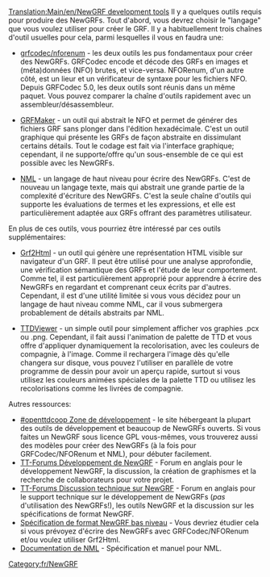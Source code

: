 [[Translation:Main/en/NewGRF development tools]]
Il y a quelques outils requis pour produire des NewGRFs. Tout d'abord, vous devrez choisir le "langage" que vous voulez utiliser pour créer le GRF. Il y a habituellement trois chaînes d'outil usuelles pour cela, parmi lesquelles il vous en faudra une:

* [http://www.openttd.org/download-grfcodec grfcodec/nforenum] - les deux outils les pus fondamentaux pour créer des NewGRFs. GRFCodec encode et décode des GRFs en images et (méta)données (NFO) brutes, et vice-versa. NFORenum, d'un autre côté, est un lieur et un vérificateur de syntaxe pour les fichiers NFO. Depuis GRFCodec 5.0, les deux outils sont réunis dans un même paquet. Vous pouvez comparer la chaîne d'outils rapidement avec un assembleur/désassembleur.

* [http://www.tt-forums.net/viewtopic.php?f=68&t=10167 GRFMaker] - un outil qui abstrait le NFO et permet de générer des fichiers GRF sans plonger dans l'édition hexadécimale. C'est un outil graphique qui présente les GRFs de façon abstraite en dissimulant certains détails. Tout le codage est fait via l'interface graphique; cependant, il ne supporte/offre qu'un sous-ensemble de ce qui est possible avec les NewGRFs.

* [http://dev.openttdcoop.org/projects/nml NML] - un langage de haut niveau pour écrire des NewGRFs. C'est de nouveau un langage texte, mais qui abstrait une grande partie de la complexité d'écriture des NewGRFs. C'est la seule chaîne d'outils qui supporte les évaluations de termes et les expressions, et elle est particulièrement adaptée aux GRFs offrant des paramètres utilisateur.

En plus de ces outils, vous pourriez être intéressé par ces outils supplémentaires:

* [http://dev.openttdcoop.org/projects/grf2html Grf2Html] - un outil qui génère une représentation HTML visible sur navigateur d'un GRF. Il peut être utilisé pour une analyse approfondie, une vérification sémantique des GRFs et l'étude de leur comportement. Comme tel, il est particulièrement approprié pour apprendre à écrire des NewGRFs en regardant et comprenant ceux écrits par d'autres. Cependant, il est d'une utilité limitée si vous vous décidez pour un langage de haut niveau comme NML, car il vous submergera probablement de détails abstraits par NML.

* [http://dev.openttdcoop.org/projects/ttdviewer TTDViewer] - un simple outil pour simplement afficher vos graphies .pcx ou .png. Cependant, il fait aussi l'animation de palette de TTD et vous offre d'appliquer dynamiquement la recolorisation, avec les couleurs de compagnie, à l'image. Comme il rechargera l'image dès qu'elle changera sur disque, vous pouvez l'utiliser en parallèle de votre programme de dessin pour avoir un aperçu rapide, surtout si vous utilisez les couleurs animées spéciales de la palette TTD ou utilisez les recolorisations comme les livrées de compagnie.

Autres ressources:
* [http://dev.openttdcoop.org #openttdcoop Zone de développement] - le site hébergeant la plupart des outils de développement et beaucoup de NewGRFs ouverts. Si vous faites un NewGRF sous licence GPL vous-mêmes, vous trouverez aussi des modèles pour créer des NewGRFs (à la fois pour GRFCodec/NFORenum et NML), pour débuter facilement.
* [http://www.tt-forums.net/viewforum.php?f=26 TT-Forums Développement de NewGRF] - Forum en anglais pour le développement NewGRF, la discussion, la création de graphismes et la recherche de collaborateurs pour votre projet.
* [http://www.tt-forums.net/viewforum.php?f=68 TT-Forums Discussion technique sur NewGRF] - Forum en anglais pour le support technique sur le développement de NewGRFs (''pas'' d'utilisation des NewGRFs!), les outils NewGRF et la discussion sur les spécifications de format NewGRF.
* [http://wiki.ttdpatch.net/tiki-index.php?page=NewGraphicsSpecs Spécification de format NewGRF bas niveau] - Vous devriez étudier cela si vous prévoyez d'écrire des NewGRFs avec GRFCodec/NFORenum et/ou voulez utiliser Grf2Html.
* [http://hg.openttdcoop.org/nml/raw-file/tip/docs/index.html Documentation de NML] - Spécification et manuel pour NML.


[[Category:fr/NewGRF]]